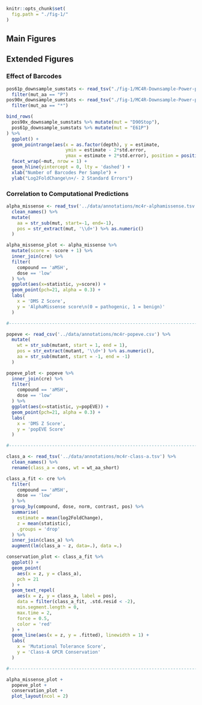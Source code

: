 ```r
knitr::opts_chunk$set(
  fig.path = "./fig-1/"
)
```

## Main Figures

## Extended Figures

### Effect of Barcodes

```r
pos61p_downsample_sumstats <- read_tsv("./fig-1/MC4R-Downsample-Power-pos61P-downsample.tsv") %>%
  filter(mut_aa == "P")
pos90x_downsample_sumstats <- read_tsv("./fig-1/MC4R-Downsample-Power-pos90X-downsample.tsv") %>%
  filter(mut_aa == "*")

bind_rows(
  pos90x_downsample_sumstats %>% mutate(mut = "D90Stop"),
  pos61p_downsample_sumstats %>% mutate(mut = "E61P")
) %>%
  ggplot() +
  geom_pointrange(aes(x = as.factor(depth), y = estimate,
                      ymin = estimate - 2*std.error,
                      ymax = estimate + 2*std.error), position = position_dodge2(width = 0.5)) +
  facet_wrap(~mut, nrow = 1) +
  geom_hline(yintercept = 0, lty = 'dashed') +
  xlab("Number of Barcodes Per Sample") + 
  ylab("Log2FoldChange\n+/- 2 Standard Errors")
```

### Correlation to Computational Predictions

```r
alpha_missense <- read_tsv('../data/annotations/mc4r-alphamissense.tsv') %>% 
  clean_names() %>% 
  mutate(
    aa = str_sub(mut, start=-1, end=-1),
    pos = str_extract(mut, '\\d+') %>% as.numeric()
  ) 

alpha_missense_plot <- alpha_missense %>% 
  mutate(score = -score + 1) %>% 
  inner_join(cre) %>% 
  filter(
    compound == 'aMSH',
    dose == 'low'
  ) %>% 
  ggplot(aes(x=statistic, y=score)) +
  geom_point(pch=21, alpha = 0.3) +
  labs(
    x = 'DMS Z Score',
    y = 'AlphaMissense score\n(0 = pathogenic, 1 = benign)'
  )

#-------------------------------------------------------------------------------

popeve <- read_csv('../data/annotations/mc4r-popeve.csv') %>% 
  mutate(
    wt = str_sub(mutant, start = 1, end = 1),
    pos = str_extract(mutant, '\\d+') %>% as.numeric(),
    aa = str_sub(mutant, start = -1, end = -1)
  ) 

popeve_plot <- popeve %>% 
  inner_join(cre) %>% 
  filter(
    compound == 'aMSH',
    dose == 'low'
  ) %>% 
  ggplot(aes(x=statistic, y=popEVE)) +
  geom_point(pch=21, alpha = 0.3) +
  labs(
    x = 'DMS Z Score',
    y = 'popEVE Score'
  ) 

#-------------------------------------------------------------------------------

class_a <- read_tsv('../data/annotations/mc4r-class-a.tsv') %>% 
  clean_names() %>% 
  rename(class_a = cons, wt = wt_aa_short)

class_a_fit <- cre %>% 
  filter(
    compound == 'aMSH',
    dose == 'low'
  ) %>% 
  group_by(compound, dose, norm, contrast, pos) %>% 
  summarise(
    estimate = mean(log2FoldChange),
    z = mean(statistic),
    .groups = 'drop'
  ) %>% 
  inner_join(class_a) %>% 
  augment(lm(class_a ~ z, data=.), data =.)

conservation_plot <- class_a_fit %>% 
  ggplot() +
  geom_point(
    aes(x = z, y = class_a), 
    pch = 21
  ) +
  geom_text_repel(
    aes(x = z, y = class_a, label = pos), 
    data = filter(class_a_fit, .std.resid < -2),
    min.segment.length = 0,
    max.time = 2,
    force = 0.5,
    color = 'red'
  ) +
  geom_line(aes(x = z, y = .fitted), linewidth = 1) +
  labs(
    x = 'Mutational Tolerance Score',
    y = 'Class-A GPCR Conservation'
  ) 

#-------------------------------------------------------------------------------

alpha_missense_plot +
  popeve_plot +
  conservation_plot +
  plot_layout(ncol = 2)
```

